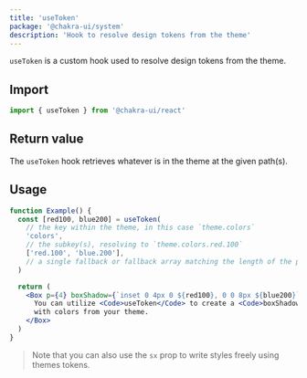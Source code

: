 ```yaml
---
title: 'useToken'
package: '@chakra-ui/system'
description: 'Hook to resolve design tokens from the theme'
---
```


`useToken` is a custom hook used to resolve design tokens from the theme.

## Import

```js
import { useToken } from '@chakra-ui/react'
```

## Return value

The `useToken` hook retrieves whatever is in the theme at the given path(s).

## Usage

```jsx
function Example() {
  const [red100, blue200] = useToken(
    // the key within the theme, in this case `theme.colors`
    'colors',
    // the subkey(s), resolving to `theme.colors.red.100`
    ['red.100', 'blue.200'],
    // a single fallback or fallback array matching the length of the previous arg
  )

  return (
    <Box p={4} boxShadow={`inset 0 4px 0 ${red100}, 0 0 8px ${blue200}`}>
      You can utilize <Code>useToken</Code> to create a <Code>boxShadow</Code>{' '}
      with colors from your theme.
    </Box>
  )
}
```

> Note that you can also use the `sx` prop to write styles freely using themes
> tokens.

